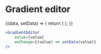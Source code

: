 # Gradient editor


<ComponentShowcase defaultValue='linear-gradient(30deg, #0D3636, #0D363600)'>
	{(data, setData) => {
		return (
			<GradientEditor
				value={data}
				onChange={setData}
				aria-label='Gradient editor'
			/>
		);
	}}
</ComponentShowcase>

```jsx
<GradientEditor
	value={value}
	onChange={(value) => setData(value)}
/>
```

